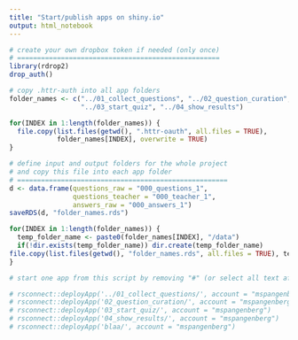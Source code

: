 ```yaml
---
title: "Start/publish apps on shiny.io"
output: html_notebook
---
```


```r
# create your own dropbox token if needed (only once)
# ===================================================
library(rdrop2)
drop_auth()

# copy .httr-auth into all app folders
folder_names <- c("../01_collect_questions", "../02_question_curation", 
                  "../03_start_quiz", "../04_show_results")

for(INDEX in 1:length(folder_names)) {
  file.copy(list.files(getwd(), ".httr-oauth", all.files = TRUE), 
            folder_names[INDEX], overwrite = TRUE)
}

# define input and output folders for the whole project 
# and copy this file into each app folder 
# =====================================================
d <- data.frame(questions_raw = "000_questions_1",
                questions_teacher = "000_teacher_1",
                answers_raw = "000_answers_1")
saveRDS(d, "folder_names.rds")

for(INDEX in 1:length(folder_names)) {
  temp_folder_name <- paste0(folder_names[INDEX], "/data")
  if(!dir.exists(temp_folder_name)) dir.create(temp_folder_name)
file.copy(list.files(getwd(), "folder_names.rds", all.files = TRUE), temp_folder_name , overwrite = TRUE) 
}

# start one app from this script by removing "#" (or select all text after "#" and hit "Enter") 

# rsconnect::deployApp('../01_collect_questions/', account = "mspangenberg")
# rsconnect::deployApp('02_question_curation/', account = "mspangenberg")
# rsconnect::deployApp('03_start_quiz/', account = "mspangenberg")
# rsconnect::deployApp('04_show_results/', account = "mspangenberg")
# rsconnect::deployApp('blaa/', account = "mspangenberg")
```

